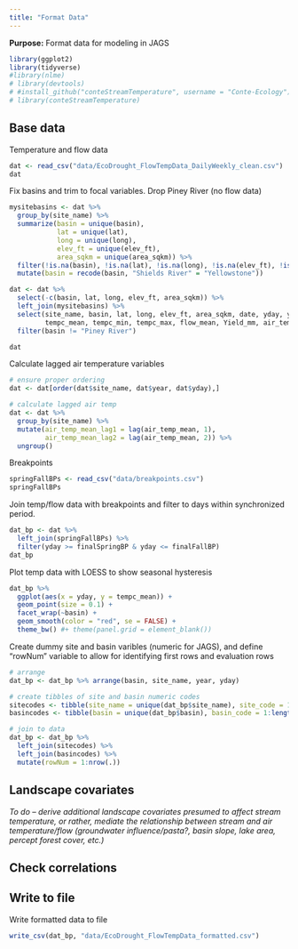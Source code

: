```yaml
---
title: "Format Data"
---
```


**Purpose:** Format data for modeling in JAGS

```r
library(ggplot2)
library(tidyverse)
#library(nlme)
# library(devtools)
# #install_github("conteStreamTemperature", username = "Conte-Ecology")
# library(conteStreamTemperature)

```

## Base data

Temperature and flow data
```r
dat <- read_csv("data/EcoDrought_FlowTempData_DailyWeekly_clean.csv")
dat
```

Fix basins and trim to focal variables. Drop Piney River (no flow data)
```r
mysitebasins <- dat %>% 
  group_by(site_name) %>% 
  summarize(basin = unique(basin),
            lat = unique(lat), 
            long = unique(long), 
            elev_ft = unique(elev_ft),
            area_sqkm = unique(area_sqkm)) %>% 
  filter(!is.na(basin), !is.na(lat), !is.na(long), !is.na(elev_ft), !is.na(area_sqkm)) %>% 
  mutate(basin = recode(basin, "Shields River" = "Yellowstone"))

dat <- dat %>% 
  select(-c(basin, lat, long, elev_ft, area_sqkm)) %>% 
  left_join(mysitebasins) %>% 
  select(site_name, basin, lat, long, elev_ft, area_sqkm, date, yday, year, siteYear, 
         tempc_mean, tempc_min, tempc_max, flow_mean, Yield_mm, air_temp_mean, precip_mmday, swe_kgm2, daylength_sec, shortrad_wm2) %>%
  filter(basin != "Piney River")

dat
```

Calculate lagged air temperature variables
```r
# ensure proper ordering
dat <- dat[order(dat$site_name, dat$year, dat$yday),]

# calculate lagged air temp
dat <- dat %>%
  group_by(site_name) %>%
  mutate(air_temp_mean_lag1 = lag(air_temp_mean, 1),
         air_temp_mean_lag2 = lag(air_temp_mean, 2)) %>%
  ungroup()
```

Breakpoints
```r
springFallBPs <- read_csv("data/breakpoints.csv")
springFallBPs
```

Join temp/flow data with breakpoints and filter to days within synchronized period. 
```r
dat_bp <- dat %>% 
  left_join(springFallBPs) %>%
  filter(yday >= finalSpringBP & yday <= finalFallBP)
dat_bp
```

Plot temp data with LOESS to show seasonal hysteresis
```r
dat_bp %>% 
  ggplot(aes(x = yday, y = tempc_mean)) + 
  geom_point(size = 0.1) +
  facet_wrap(~basin) +
  geom_smooth(color = "red", se = FALSE) +
  theme_bw() #+ theme(panel.grid = element_blank())
```

Create dummy site and basin varibles (numeric for JAGS), and define "rowNum" variable to allow for identifying first rows and evaluation rows
```r
# arrange
dat_bp <- dat_bp %>% arrange(basin, site_name, year, yday)

# create tibbles of site and basin numeric codes
sitecodes <- tibble(site_name = unique(dat_bp$site_name), site_code = 1:length(unique(dat_bp$site_name)))
basincodes <- tibble(basin = unique(dat_bp$basin), basin_code = 1:length(unique(dat_bp$basin)))

# join to data
dat_bp <- dat_bp %>%
  left_join(sitecodes) %>%
  left_join(basincodes) %>%
  mutate(rowNum = 1:nrow(.))
```


## Landscape covariates

*To do -- derive additional landscape covariates presumed to affect stream temperature, or rather, mediate the relationship between stream and air temperature/flow (groundwater influence/pasta?, basin slope, lake area, percept forest cover, etc.)*

## Check correlations


## Write to file

Write formatted data to file
```r
write_csv(dat_bp, "data/EcoDrought_FlowTempData_formatted.csv")
```


